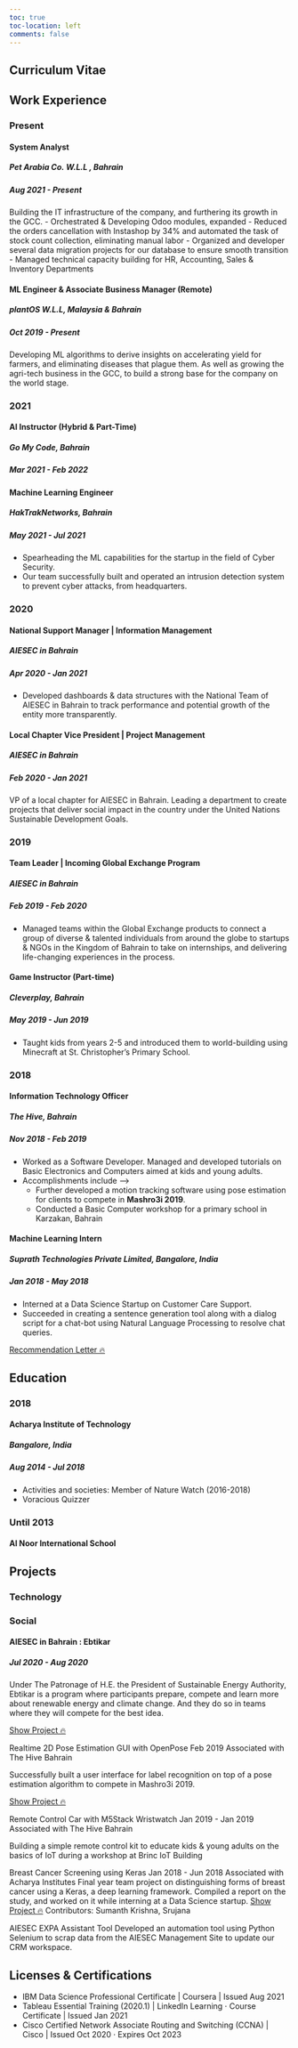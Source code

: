 ```yaml
---
toc: true
toc-location: left
comments: false
---
```


::: {.resume}
# Curriculum Vitae
## Work Experience
### Present
#### System Analyst
##### Pet Arabia Co. W.L.L , Bahrain
##### Aug 2021 - **Present**

Building the IT infrastructure of the company, and furthering its growth in the GCC.
- Orchestrated & Developing Odoo modules, expanded
- Reduced the orders cancellation with Instashop by 34% and automated the task of stock count collection, eliminating manual labor
- Organized and developer several data migration projects for our database to ensure smooth transition
- Managed technical capacity building for HR, Accounting, Sales & Inventory Departments

#### ML Engineer & Associate Business Manager (Remote)
##### plantOS W.L.L, Malaysia & Bahrain
##### Oct 2019 - **Present**
Developing ML algorithms to derive insights on accelerating yield for farmers, and eliminating diseases that plague them. As well as growing the agri-tech business in the GCC, to build a strong base for the company on the world stage.

### 2021
#### AI Instructor (Hybrid & Part-Time)
##### Go My Code, Bahrain
##### Mar 2021 - Feb 2022


#### Machine Learning Engineer
##### HakTrakNetworks, Bahrain
##### May 2021 - Jul 2021

- Spearheading the ML capabilities for the startup in the field of Cyber Security.
- Our team successfully built and operated an intrusion detection system to prevent cyber attacks, from headquarters.

### 2020
#### National Support Manager | Information Management
##### AIESEC in Bahrain
##### Apr 2020 - Jan 2021
- Developed dashboards & data structures with the National Team of AIESEC in Bahrain to track performance and potential growth of the entity more transparently.


#### Local Chapter Vice President | Project Management
##### AIESEC in Bahrain
##### Feb 2020 - Jan 2021
VP of a local chapter for AIESEC in Bahrain. Leading a department to create projects that deliver social impact in the country under the United Nations Sustainable Development Goals.

### 2019
#### Team Leader | Incoming Global Exchange Program
##### AIESEC in Bahrain
##### Feb 2019 - Feb 2020
- Managed teams within the Global Exchange products to connect a group of diverse & talented individuals from around the globe to startups & NGOs in the Kingdom of Bahrain to take on internships, and delivering life-changing experiences in the process.

#### Game Instructor (Part-time)
##### Cleverplay, Bahrain
##### May 2019 - Jun 2019
- Taught kids from years 2-5 and introduced them to world-building using Minecraft at St. Christopher's Primary School.

### 2018
#### Information Technology Officer 
##### The Hive, Bahrain
##### Nov 2018 - Feb 2019

- Worked as a Software Developer. Managed and developed tutorials on Basic Electronics
and Computers aimed at kids and young adults. 
- Accomplishments include --->
    - Further developed a motion tracking software using pose estimation for clients to
    compete in **Mashro3i 2019**.
    - Conducted a Basic Computer workshop for a primary school in Karzakan, Bahrain


#### Machine Learning Intern
##### Suprath Technologies Private Limited, Bangalore, India
##### Jan 2018 - May 2018
- Interned at a Data Science Startup on Customer Care Support.
- Succeeded in creating a sentence generation tool along with a dialog script for a chat-bot using Natural Language Processing to resolve chat queries.

 [Recommendation Letter 🔥]()

## Education
### 2018
#### Acharya Institute of Technology 
##### Bangalore, India
##### Aug 2014 - Jul 2018
- Activities and societies: Member of Nature Watch (2016-2018)
- Voracious Quizzer

### Until 2013
#### Al Noor International School

## Projects

### Technology

### Social
#### AIESEC in Bahrain : Ebtikar
##### Jul 2020 - Aug 2020
Under The Patronage of H.E. the President of Sustainable Energy Authority, Ebtikar is a program where participants prepare, compete and learn more about renewable energy and climate change. And they do so in teams where they will compete for the best idea.

[Show Project 🔥](https://www.instagram.com/p/CDd9O-4gu-9/)


Realtime 2D Pose Estimation GUI with OpenPose
Feb 2019
Associated with The Hive Bahrain

Successfully built a user interface for label recognition on top of a pose estimation algorithm to compete in Mashro3i 2019.

[Show Project 🔥](https://github.com/isados/openpose-gui)


Remote Control Car with M5Stack Wristwatch
Jan 2019 - Jan 2019
Associated with The Hive Bahrain

Building a simple remote control kit to educate kids & young adults on the basics of IoT during a workshop at Brinc IoT Building


Breast Cancer Screening using Keras
Jan 2018 - Jun 2018
Associated with Acharya Institutes
Final year team project on distinguishing forms of breast cancer using a Keras, a deep learning framework.
Compiled a report on the study, and worked on it while interning at a Data Science startup.
[Show Project 🔥](https://github.com/isados/breast-cancer-screening)
Contributors: Sumanth Krishna, Srujana


AIESEC EXPA Assistant Tool
Developed an automation tool using Python Selenium to scrap data from the AIESEC Management Site to update our CRM workspace.

## Licenses & Certifications

::: {.morelinespace}
- IBM Data Science Professional Certificate | Coursera | Issued Aug 2021
- Tableau Essential Training (2020.1) | LinkedIn Learning ⋅ Course Certificate | Issued Jan 2021
- Cisco Certified Network Associate Routing and Switching (CCNA) | Cisco | Issued Oct 2020 · Expires Oct 2023
:::

:::